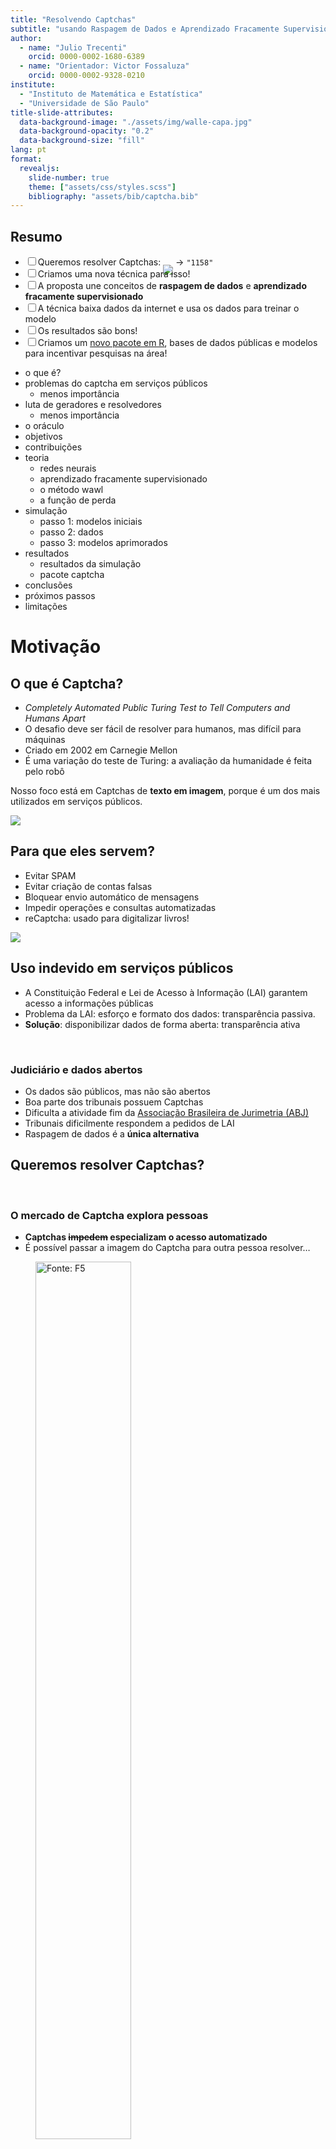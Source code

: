 ```yaml
---
title: "Resolvendo Captchas"
subtitle: "usando Raspagem de Dados e Aprendizado Fracamente Supervisionado"
author: 
  - name: "Julio Trecenti"
    orcid: 0000-0002-1680-6389
  - name: "Orientador: Victor Fossaluza"
    orcid: 0000-0002-9328-0210
institute: 
  - "Instituto de Matemática e Estatística"
  - "Universidade de São Paulo"
title-slide-attributes: 
  data-background-image: "./assets/img/walle-capa.jpg"
  data-background-opacity: "0.2"
  data-background-size: "fill"
lang: pt
format: 
  revealjs:
    slide-number: true
    theme: ["assets/css/styles.scss"]
    bibliography: "assets/bib/captcha.bib"
---
```


## Resumo

::: {.incremental}

- [ ] Queremos resolver Captchas: <img src="assets/img/dados_tjrs.jpg" style='margin:0px;margin: 0px 0px -15px 0px;'> -> `"1158"`
- [ ] Criamos uma nova técnica para isso!
- [ ] A proposta une conceitos de __raspagem de dados__ e __aprendizado fracamente supervisionado__
- [ ] A técnica baixa dados da internet e usa os dados para treinar o modelo
- [ ] Os resultados são bons!
- [ ] Criamos um [novo pacote em R](https://github.com/decryptr/captcha), bases de dados públicas e modelos para incentivar pesquisas na área!

:::

::: {.notes}

- o que é?
- problemas do captcha em serviços públicos
    - menos importância
- luta de geradores e resolvedores
    - menos importância
- o oráculo
- objetivos
- contribuições
- teoria
    - redes neurais
    - aprendizado fracamente supervisionado
    - o método wawl
    - a função de perda
- simulação
    - passo 1: modelos iniciais
    - passo 2: dados
    - passo 3: modelos aprimorados
- resultados
    - resultados da simulação
    - pacote captcha
- conclusões
- próximos passos
- limitações

:::

# Motivação {background-image="./assets/img/dados_tjmg.jpeg" background-size="200px" background-repeat="repeat" background-opacity="0.1"}

## O que é Captcha?

- *Completely Automated Public Turing Test to Tell Computers and Humans Apart*
- O desafio deve ser fácil de resolver para humanos, mas difícil para máquinas
- Criado em 2002 em Carnegie Mellon
- É uma variação do teste de Turing: a avaliação da humanidade é feita pelo robô

Nosso foco está em Captchas de __texto em imagem__, porque é um dos mais utilizados em serviços públicos.

![](assets/img/captcha.gif){fig-align="center"}

## Para que eles servem?

- Evitar SPAM
- Evitar criação de contas falsas
- Bloquear envio automático de mensagens
- Impedir operações e consultas automatizadas
- reCaptcha: usado para digitalizar livros!

![](assets/img/recaptcha-example.gif){fig-align="center"}


## Uso indevido em serviços públicos

- A Constituição Federal e Lei de Acesso à Informação (LAI) garantem acesso a informações públicas
- Problema da LAI: esforço e formato dos dados: transparência passiva.
- __Solução__: disponibilizar dados de forma aberta: transparência ativa

<br/>

:::{.fragment .fade-in}

### Judiciário e dados abertos

- Os dados são públicos, mas não são abertos
- Boa parte dos tribunais possuem Captchas
- Dificulta a atividade fim da [Associação Brasileira de Jurimetria (ABJ)](https://abj.org.br)
- Tribunais dificilmente respondem a pedidos de LAI
- Raspagem de dados é a __única alternativa__

:::

## Queremos resolver Captchas? {auto-animate=true}

<br/>

### O mercado de Captcha explora pessoas

- __Captchas ~~impedem~~ especializam o acesso automatizado__
- É possível passar a imagem do Captcha para outra pessoa resolver...

![[Fonte: F5](https://www.f5.com/labs/articles/cisotociso/i-was-a-human-captcha-solver)](assets/img/2captcha.gif){width=60%}

## Queremos resolver Captchas? {auto-animate=true}

<br/>

### O mercado de Captcha explora pessoas

- __Captchas ~~impedem~~ especializam o acesso automatizado__
- É possível passar a imagem do Captcha para outra pessoa resolver...

### Resolver Captchas é bom para a ciência

- Captcha e inteligência artificial estão conectados
- Quando se resolvem Captchas, a ciência se desenvolve


<!-- ---------------------------------------------- -->

# Estado da arte {background-image="./assets/img/dados_tjmg.jpeg" background-size="200px" background-repeat="repeat" background-opacity="0.1"}

## Uma luta de geradores e resolvedores

::: {.notes}
- Luta entre geradores e resolvedores
- Avanços em inteligência artificial e processamento de imagens
- Redes neurais como ferramentas úteis para resolver Captchas
- reCaptcha v1: digitalização de livros
- reCaptcha v2: identificação de objetos e animais
- Artigo da Google
- reCaptcha v3: verificação ativa do agente, foco em padrões de acesso
:::


```r
#| out-width: 100%
#| out-height: 800px
library(timevis)
tibble::tribble(
  ~id,                                     ~content, ~start, ~end,
    1,                            "Criação<br/>do site",   "2000-01-01", NA,
    2,                                "Tech. report",   "2002-01-01",   NA,
    3,                              "Paper original",   "2003-01-01",   NA,
    4,                        "Primeiro resolvedor",   "2003-01-01",   NA,
    5,                 "Aplicação de<br/>redes neurais",   "2004-01-01",   NA,
    6,                               "reCaptcha V1",   "2008-01-01", NA,
    7,             "reCaptcha comprada<br/>pela Google",   "2009-01-01",   NA,
    8, "resolvendo reCaptcha V1<br/>com 99,8% de acurácia",   "2013-01-01",   NA,
    9,                               "reCaptcha V2",   "2014-01-01", NA,
   10,                    "resolvendo<br/>reCaptcha V2",   "2017-01-01",   NA,
   11,                               "reCaptcha V3<br/>(fim da necessidade<br/>de usar Captchas)",   "2018-01-01", NA
  ) |> 
  dplyr::mutate(
    style = paste0(
      "font-size: .7em;background-color:", 
      c(rep("lightblue", 5), "lightgreen", "lightblue", "lightblue",
        "lightgreen", "lightblue", "lightgreen")
    ),
    # type = c(rep("box", 5), "range", "box", "box", "range", "box", "range"),
    # group = c(rep(2, 5), 1, 2, 2, 1, 2, 1)
  ) |> 
timevis::timevis(
  height = 500
)
```


## A luta acabou, mas os Captchas não

- Captchas praticamente __não são necessários__ nos dias de hoje
- Ninguém venceu a luta; ela mudou de foco para __verificação ativa__
- Captchas se tornaram obsoletos, servindo principalmente para:
    - Pesquisa científica em inteligência artificial
    - Atrapalhar a vida de quem faz pesquisa com dados públicos

## Desafios atuais de pesquisa

- __Reduzir__ a quantidade __anotações necessárias__ para resolver um Captcha
- Criar __resolvedores__ de Captcha __universais__
- Abordagens recentes: redes generativas adversariais (GANs) e similares
- Trabalhos recentes: @yeAnotherTextCaptcha2018; @wangMakeComplexCaptchas2021.

<!-- ---------------------------------------------- -->

# Nova abordagem {background-image="./assets/img/dados_tjmg.jpeg" background-size="200px" background-repeat="repeat" background-opacity="0.1"}

## Objetivo {auto-animate=true}

::: {style="margin-top: 200px; font-size: 1.3em; color: royalblue;"}
Desenvolver um método __inovador__, chamado WAWL (*Web Automatic Weak Learning*) para resolver Captchas, misturando técnicas de __aprendizado profundo__ com __raspagem de dados__ e aproveitando os dados fornecidos pelo oráculo.
:::

## Objetivos específicos {auto-animate=true}

Desenvolver um método __inovador__, chamado WAWL (*Web Automatic Weak Learning*) para resolver Captchas, misturando técnicas de __aprendizado profundo__ com __raspagem de dados__ e aproveitando os dados fornecidos pelo oráculo.

1.  Descrever o método proposto e estudar suas características.
2.  Construir e disponibilizar um repositório de dados para realização de mais pesquisas no ramo.
3.  Ajustar modelos e testar a eficácia do método.
4.  Disponibilizar um pacote computacional aberto que possibilita a implementação de soluções para resolver Captchas presentes em serviços públicos.

::: {.fragment}

### Hipóteses

1. A utilização do WAWL gera modelos que resolvem Captchas de textos em imagens sem a necessidade de criar grandes bases anotadas.

2. É possível aliar a área de raspagem de dados com a área de modelagem estatística.

:::

## Contribuições {.center .center-x}

:::{.columns}

:::{.column width="33%" .incremental}

### Pesquisa

- União entre áreas de aprendizado de máquinas e raspagem de dados
- Aplicação inovadora do aprendizado fracamente supervisionado com base potencialmente infinita

:::

:::{.column width="33%" .incremental}

### Aplicações

- O WAWL traz bons resultados empíricos
- Novos modelos disponíveis
- Destravamos algumas pesquisas aplicada no Brasil


:::

:::{.column width="33%" .incremental}

### Sociedade

- Novo pacote `{captcha}` disponível para comunidade
- Novas bases de dados disponíveis
- Desincentivo aos mercados que exploram pessoas


:::

:::

## A oportunidade

- Quando preenchemos um Captcha no site, ele nos diz se acertamos ou não
- Mas a informação é limitada: o site só diz de __acertamos__ ou __erramos__.
- É como um __oráculo__, que sempre nos diz verdade, mas de forma incompleta.

:::{width="80%"}

![Fonte: The Matrix](assets/img/cookie.gif){fig-align="center" width="50%"}

:::

## O que é oráculo?

![](assets/img/esquema-oraculo.png){fig-align="center"}

- Conceito de oráculo: resposta do site sobre acerto/erro
- Oráculos existem em todos os sites com Captchas, por construção
- Podem fornecer mais ou menos informação, dependendo da __quantidade de chutes__ permitida para um mesmo Captcha

## Nossa solução {background-image="./assets/img/walle.webp" background-opacity="0.2" .center .center-x}

::: {style="margin-top: 200px; font-size: 1.4em"}

- Técnica proposta: Web Automatic Weak Learning (WAWL)

- Obtém novos dados automaticamente

- Combina __raspagem de dados__ e __aprendizado fracamente supervisionado__

:::

## Como funciona?

![](assets/img/wawl.png){fig-align="center"}

- Modelo inicial: pode ser ajustado com uma base completamente anotada
- Também pode ser um super-modelo generalista

## Vantagens do WAWL

- Aproveita os recursos disponíveis: __base de dados__ virtualmente __infinita__
- Fácil de implementar: só precisa de uma __mudança na função de perda__
- __Depende de um raspador__, cujo tempo de desenvolvimento é __negligenciável__ devido à necessidade de construí-los na prática


## Arquitetura da rede neural

```r
#| label: fig-diagrama-modelo-cnn
#| fig-cap: "Diagrama representando o modelo utilizado de forma genérica, com todos os componentes e subcomponentes apresentados de forma esquemática"
knitr::include_graphics("assets/img/diagrama-modelo-cnn.png")
```

## Adaptação da função de perda

- Função de perda adaptada para informação limitada do oráculo
- Considera rótulos corretos e incorretos

$$\mathcal L(g(\mathbf x), {\mathbf y}) = -\log\left[1 - \sum_{y \in \mathcal A} {g_y}(\mathbf x) I(y\notin {\mathbf y})\right]$$

- Função indicadora para rótulos fora do conjunto observado

## Exemplo

:::{.fragment}
Rótulo incorreto com __alta__ probabilidade

- Rede neural retorna 0.99 para rótulo incorreto $j$

$$\mathcal L(g(\mathbf x), \{1,\dots,10\}\setminus \{j\}) = -\log\left[1-{g_j}(\mathbf x)\right] = -\log\left[1-0.99 \right] = 4.61$$

- Penalização __maior__ para predição incorreta

:::

<hr/>

:::{.fragment}
Rótulo incorreto com __baixa__ probabilidade

- Rede neural retorna 0.01 para rótulo incorreto $k$

$$\mathcal L(g(\mathbf x), \{1,\dots,10\}\setminus \{k\}) = -\log\left[1-{g_k}(\mathbf x)\right] = -\log\left[1-0.01 \right] = 0.01$$

- Penalização menor para predição menos provável

:::

## Aprendizado fracamente supervisionado

Generalização do aprendizado estatístico: contempla aprendizado supervisionado, aprendizado semi-supervisionado e vários tipos de supervisão fraca (rótulos incorretos, rótulos incompletos, etc) e sem supervisão.

:::{}
![Exemplo de supervisor fraco](assets/img/office.gif)
:::

- __Nosso caso__: Aprendizado com dados parcialmente rotulados (PLL): parte da base anotada sem erros, parte com lista de rótulos possíveis.

- __Rótulos parciais__: lista de possíveis valores para $y$, incluindo o correto.

- __Rótulos complementares__: a lista de possíveis valores inclui todos os valores menos 1. No nosso caso, a tentativa errada que vem do oráculo.

## Como demonstrar que funciona?

- __Passo-a-passo__: escrever distribuição dos dados, reescrever função de risco, criar estimador e demonstrar convergência

- A partir da distribuição dos dados, reescreve-se a função de risco do problema completamente supervisionado em termos do problema de rótulos parciais.

- Considerando que $f^*$ é a função obtida em um problema completamente supervisionado, $\hat{f}$ é a função obtida no problema com rótulos parciais e seguindo algumas suposições adicionais, demonstra-se que 

$$|\mathcal R(\hat f) - \mathcal R(f^*)|$$

é limitada e converge para zero quando tamanho da amostra vai para infinito. Geralmente, utiliza-se a *teoria de complexidade de Rademacher* na demonstração [@fengProvablyConsistentPartiallabel2020].

## Situação atual

- Os trabalhos existentes demonstram convergência independentemente da função de perda (sob certas suposições), para algumas distribuições específicas dos dados rotulados parcialmente.

- Também existem demonstrações para funções de perda específicas (diferentes da nossa), que independem da distribuição dos dados. No entanto, essas soluções envolvem apenas rótulos complementares, não rótulos complementares múltiplos. 

- Até o momento, não existe uma demonstração que aborde exatamente os dados da metodologia WAWL. No entanto, a função de perda proposta é bastante natural e pode ser adaptada de @yuLearningBiasedComplementary2018.

- Adicionalmente, o fato de observarmos rótulos complementares múltiplos tende a proporcionar resultados melhores, já que nesse caso temos mais informação.

# Simulação {background-image="./assets/img/dados_tjmg.jpeg" background-size="200px" background-repeat="repeat" background-opacity="0.1"}

## Lista de Captchas {.scrollable}

|Nome   |Exemplo             |Descrição                                         
|:------|:-------------------|:---------------------------------------------------|
|cadesp |![cadesp](assets/img/dados_cadesp.jpg){height=80px}|Centro de Apoio ao Desenvolvimento da Saude Publica |
|esaj   |![esaj](assets/img/dados_esaj.png){height=80px}|Tribunal de Justica da Bahia                        |
|jucesp |![jucesp](assets/img/dados_jucesp.jpg){height=80px}|Junta Comercial de Sao Paulo                        |
|rfb    |![rfb](assets/img/dados_rfb.png){height=80px}|Receita Federal                                     |
|sei    |![sei](assets/img/dados_sei.png){height=80px}|Sistema Eletronico de Informacoes - ME              |
|tjmg   |![tjmg](assets/img/dados_tjmg.jpeg){height=80px}|Tribunal de Justica de Minas Gerais                 |
|tjpe   |![tjpe](assets/img/dados_tjpe.png){height=80px}|Tribunal de Justica de Pernambuco                   |
|tjrs   |![tjrs](assets/img/dados_tjrs.jpg){height=80px}|Tribunal de Justica do Rio Grande do Sul            |
|trf5   |![trf5](assets/img/dados_trf5.jpg){height=80px}|Tribunal Regional Federal 5                         |
|trt    |![trt](assets/img/dados_trt.jpeg){height=80px}|Tribunal Regional do Trabalho 3                     |


## Captchas artificiais

- Facilita testes e simulações
- Evita necessidade de acesso à internet e construção de bases de dados específicas

:::{}

```r
#| label: fig-captcha-r-exemplo
#| fig-cap: Exemplo de captcha gerado pela função `captcha::captcha_generate()`
#| out-width: 50%
set.seed(5)
gen <- captcha::captcha_generate()
gen$lab <- NULL
plot(gen)
```   

:::
   
## Para baixar os dados {auto-animate=true}

### Raspagem de dados

```r
#| label: fig-fluxo-web-scraping
#| fig-cap: "Ciclo da raspagem de dados. Fonte: [curso de Web Scraping da Curso-R](https://curso-r.github.io/main-web-scraping)."
#| out-width: 80%

knitr::include_graphics("assets/img/cycle.png")
```

- Cada Captcha ganhou uma função `captcha_access()` e outra `captcha_test()`. 
- Códigos disponíveis no pacote [`{captchaDownload}`](https://github.com/jtrecenti/captchaDownload).


## Para baixar os dados {auto-animate=true}

### Raspagem de dados

- Cada Captcha ganhou uma função `captcha_access()` e outra `captcha_test()`. 
- Códigos disponíveis no pacote [`{captchaDownload}`](https://github.com/jtrecenti/captchaDownload).

### Bases disponíveis

- As bases de dados com imagens anotadas foram disponibilizadas na aba de lançamentos (*releases*) do [repositório principal do projeto de pesquisa](https://github.com/decryptr/captcha/releases). 

- As bases e modelos ajustados estão disponíveis para quem tiver interesse em fazer novas pesquisas e utilizar os resultados em suas aplicações.

## Simulação em 3 passos

:::{.columns}
:::{.column width=33% .incremental}
#### 1. Modelo Inicial

__Objetivo__: Obter modelos preditivos de Captchas com diferentes acurácias

- Construção de 10 amostras de dados com subconjuntos das bases completas
- Aplicação de 27 modelos com diferentes hiperparâmetros
- Seleção do melhor modelo para cada tamanho de amostra

:::

:::{.column width=33% .incremental}

#### 2. Dados

__Objetivo__: Construir bases de dados utilizando o oráculo

- Filtro de modelos com acurácia entre 5% e 50%
- Definição do tamanho da base a ser obtida
- Coleta de imagens com diferentes quantidades de tentativas (1, 5 e 10)
- Construção de bases de teste com 1000 imagens para cada Captcha

:::

:::{.column width=33% .incremental}

#### 3. Modelo Final

__Objetivo__: Ajustar modelo final para as 65 bases de treino disponíveis

- Modificação da função de perda do modelo
- Busca de hiperparâmetros e ajuste de 9 modelos para cada base de dados
- Comparação de acurácias iniciais e finais através de gráficos de barras e dispersão

:::

:::

## Experimentos adicionais

- Aplicação iterada do WAWL para verificar melhorias contínuas
- Aprendizado online: incorporação do download de dados dentro da construção do *minibatch*
- Disponibilização das bases de dados para futuras pesquisas e testes de outras arquiteturas de redes neurais

# Resultados {background-image="./assets/img/dados_tjmg.jpeg" background-size="200px" background-repeat="repeat" background-opacity="0.1"}

## Resultado geral

```r
#| echo: false
total_sim <- doutorado::da_results_simulacao |> 
  dplyr::distinct(captcha, n, ntry) |> 
  nrow()

ganho_medio <- doutorado::da_results_simulacao |> 
  dplyr::select(-model) |> 
  tidyr::pivot_wider(names_from = fase, values_from = acc) |> 
  with(mean(oraculo / inicial)) |> 
  scales::percent()

ganho_absoluto <- doutorado::da_results_simulacao |> 
  dplyr::select(-model) |> 
  tidyr::pivot_wider(names_from = fase, values_from = acc) |> 
  with(mean(oraculo - inicial)) |> 
  scales::percent()
```

- Total de simulações[^1]: `r total_sim`
- Variação: tipo de Captcha, acurácia do modelo inicial, tentativas no oráculo

- __Ganho médio__: `r ganho_medio`: mais de 3 vezes a acurácia do modelo inicial.
- __Ganho absoluto__: `r ganho_absoluto`. Aumento médio na acurácia de 33%.

[^1]: Base de dados: [Repositório da tese](https://github.com/jtrecenti/doutorado). Contém: Captcha ajustado, observações do modelo inicial, tentativas do oráculo, etapa de simulação, caminho do modelo ajustado, acurácia obtida

## Resultados por Captcha

```r
#| label: fig-simulacao-captcha
#| fig-width: 8
#| fig-height: 5
#| out-width: 100%
#| fig-cap: "Resultados da simulação por captcha, quantidade de tentativas e modelo inicial."

doutorado::da_results_simulacao |>
  dplyr::select(-model) |>
  dplyr::mutate(ntry2 = dplyr::case_when(
    ntry == "01" ~ "Apenas 1",
    TRUE ~ "Mais de 1"
  )) |>
  tidyr::pivot_wider(names_from = fase, values_from = acc) |> 
  dplyr::group_by(captcha, ntry) |> 
  dplyr::mutate(inicial_cut = cut(
    inicial, c(0, .1, .35, .6),
    labels = c("Até 10%", "Entre 10% e 35%", "Mais de 35%")
  )) |> 
  dplyr::rename(wawl = oraculo) |> 
  tidyr::pivot_longer(
    c(inicial, wawl), 
    names_to = "fase", 
    values_to = "acc"
  ) |> 
  ggplot2::ggplot(ggplot2::aes(
    x = fase, y = acc,
    colour = inicial_cut,
    linetype = ntry2,
    group = paste(captcha, n, ntry))
  ) +
  ggplot2::geom_point() +
  ggplot2::geom_line() +
  ggplot2::scale_colour_viridis_d(begin = .2, end = .8, option = "A") +
  ggplot2::scale_y_continuous(labels = scales::percent) +
  ggplot2::facet_wrap(~captcha) +
  ggthemes::theme_hc(base_size = 13) +
  ggplot2::labs(
    x = "Técnica",
    y = "Acurácia",
    colour = "Modelo inicial",
    linetype = "# Tentativas"
  ) +
  ggplot2::theme(
    legend.position = "right"
  )
```

## Aplicação iterada

A utilização da técnica levou o modelo a uma acurácia de 100%.

```r
#| label: fig-aplicacao-iterada
#| fig-cap: "Resultados da aplicação iterativa do WAWL"
#| fig-width: 7
#| fig-height: 4
#| out-width: 85%

dados_iteracao_trf5 <- tibble::tribble(
  ~n, ~ntry,         ~tempo,              ~acc,
  "00101",  "01",    "acc_antes", 0.238095238095238,
  "00101",  "01", "acc_oraculo1",             0.705,
  "00101",  "01", "acc_oraculo2",                 1
)

dados_iteracao_trf5 |> 
  ggplot2::ggplot(ggplot2::aes(x = tempo, y = acc)) +
  ggplot2::geom_col(fill = viridis::viridis(2,.9,.3,.7,1,"A")[1], width = .5) +
  ggplot2::scale_y_continuous(labels = scales::percent) +
  ggplot2::scale_x_discrete(
    labels = c(
      "Modelo Inicial\n(n=100)", 
      "Primeira iteração\ndo WAWL\n(n=1000)", 
      "Segunda iteração\ndo WAWL\n(n=2000)"
    )
  ) +
  ggplot2::labs(
    x = "",
    y = "Acurácia"
  ) +
  ggplot2::theme_minimal(14)

```

O resultado sugere que o método WAWL pode ser aplicado iterativamente para aprimorar o aprendizado do modelo.

## Aprendizado online

A partir do modelo inicial 11% de acurácia, após 100 épocas, o modelo baixou 6391 imagens e chegou em uma acurácia de 87% na base de teste.  

```r
#| label: fig-online-learning
#| fig-cap: "Resultados do experimento com aprendizado online"
#| fig-width: 7
#| fig-height: 4
#| out-width: 80%
doutorado::da_online |> 
  ggplot2::ggplot() +
  ggplot2::aes(x = epoch, y = captcha.acc) +
  ggplot2::geom_hline(
    yintercept = max(doutorado::da_online$captcha.acc),
    colour = "purple", linetype = 2
  ) +
  ggplot2::geom_line(linewidth = 1.3) +
  ggplot2::geom_point(alpha = .8) +
  ggthemes::theme_hc(14) +
  ggplot2::scale_y_continuous(labels = scales::percent, limits = c(0,1)) +
  ggplot2::scale_x_continuous(limits = c(0, 104)) +
  ggplot2::labs(x = "Época", y = "Acurácia (base de validação)") +
  ggplot2::annotate(
    "text",
    x = 100,
    y = max(doutorado::da_online$captcha.acc),
    label = scales::percent(max(doutorado::da_online$captcha.acc)),
    vjust = -.4,
    hjust = -.1,
    size = 3.5,
    colour = "purple"
  )
```

Como as épocas são relativamente curtas (apenas 80 observações), o ganho em acurácia é pequeno e apresenta variabilidade.

:::{.notes}

- Integração direta da raspagem de dados no ciclo de aprendizagem
- Modelo, função de perda e base de testes idênticos à simulação completa
- Minibatch construído baixando dados diretamente da internet
- Probabilidade de 80% para baixar novos casos
- Minibatch de 40 observações
- Época definida como 2 minibatches

:::

## Conclusões sobre o Método WAWL

- Resultados expressivos e consistentes
- Aproveita oportunidade de feedback oráculo múltiplo
- Aplicação possível para modelos iniciais fracos (acurácia até 10%)
- Factível para bases pequenas ou modelos generalistas


## Pacote `{captcha}`

![](assets/img/diagram.png){fig-align="center"}

- Pacote submetido ao __Journal of Open Source Software (JOSS)__.
- Atualmente, é uma revista conceito B1 no sistema Sucupira (CAPES).
- No momento, [estão avaliando se o tema está dentro do escopo da revista](https://github.com/openjournals/joss-reviews/issues/5286).

# Conclusões {background-image="./assets/img/dados_tjmg.jpeg" background-size="200px" background-repeat="repeat" background-opacity="0.1"}

## Principais avanços {.center .center-x}

:::{.columns}
:::{.column width=30%}

#### Pesquisa bibliográfica

- Histórico dos Captchas
- Uso em serviços públicos
- Incentivo para mão de obra precária
- Estado da arte na parte estatística

:::
:::{.column width=30%}

#### Avanço metodológico

- Método WAWL
- Raspagem de dados
- Aprendizado estatístico com rótulos parciais
- Aumento de acurácia sem anotação manual

:::
:::{.column width=30%}

#### Resultados Empíricos

- Acurácia do modelo aumentada em 3x
- Possibilidade de aplicação iterada para maior poder preditivo
- Possibilidade de aplicação de aprendizado online

:::
:::

## Principais contribuições {.center .center-x}

::: {.columns}

::: {.column width=33%}
#### Pesquisa acadêmica

- Aprendizado com rótulos parciais
- Raspagem de dados em estatística
- Exploração de oráculos
:::

::: {.column width=33%}

#### Comunidade de programação

- Pacote `{captcha}`
- Disponibilização de dados e modelos

:::

::: {.column width=33%}
#### Sociedade em geral

- Quebra de incentivo nefasto
- Impacto positivo nas relações de trabalho
:::

:::

## Próximos passos

__Aprimoramentos__

- Resultados matemáticos mais robustos
- Estudo mais completo da aplicação iterada
- Estudo mais completo do aprendizado online


::: {.fragment}

__Extensões__

- Modelo geral de resolução de Captchas 
- Integração com GPT-4?

:::

# Obrigado!

:::{.walle}
![](assets/img/walle.gif)
:::

## Referências usadas na apresentação

::: {#refs}
:::

<hr/>

:::{.footnote}

Para uma lista completa de referências, ver o [repositório da tese](https://jtrecenti.github.io/doutorado/bibliografia.html).

:::
